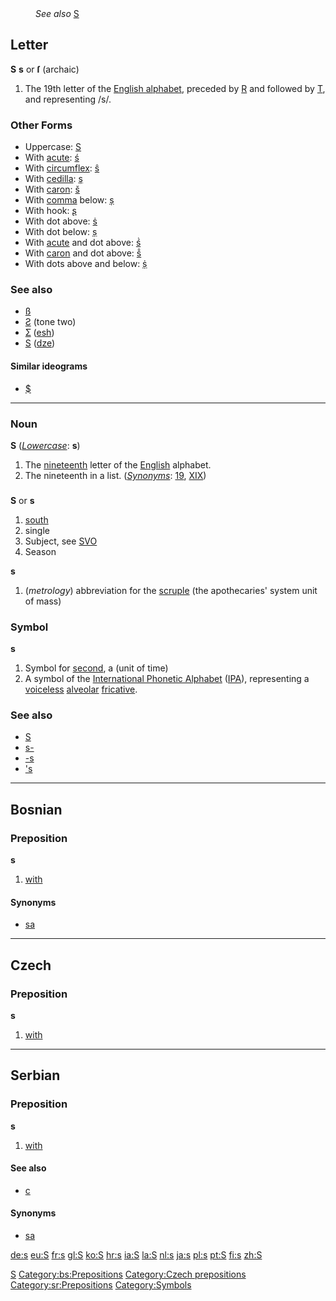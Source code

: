 :''See also'' [[S]]
==Letter==
'''S''' '''s''' or '''ſ''' (archaic)

#The 19th letter of the [[Wiktionary:About Roman script|English alphabet]], preceded by [[R]] and followed by [[T]], and representing /s/.

===Other Forms===
*Uppercase: [[S]]
*With [[acute]]: [[ś]]
*With [[circumflex]]: [[ŝ]]
*With [[cedilla]]: [[ş]]
*With [[caron]]: [[š]]
*With [[comma]] below: [[ș]]
*With hook: [[ʂ]]
*With dot above: [[ṡ]]
*With dot below: [[ṣ]]
*With [[acute]] and dot above: [[ṥ]]
*With [[caron]] and dot above: [[ṧ]]
*With dots above and below: [[ṩ]]
===See also===
*[[ß]]
*[[Ƨ]] (tone two)
*[[Ʃ]] ([[esh]])
*[[Ѕ]] ([[dze]])
====Similar ideograms====
*[[$]]
[[Category:Latin letters|S]]
----

===Noun===
'''S''' (''[[Lowercase]]'': '''s''')

# The [[nineteenth]] letter of the [[English]] alphabet.
# The nineteenth in a list. (''[[Synonyms]]'': [[19]], [[XIX]])

==={{abbreviation}}===
'''S''' or '''s'''
# [[south]]
# single
# Subject, see [[SVO]]
# Season

'''s'''
# (''metrology'') abbreviation for the [[scruple]] (the apothecaries' system unit of mass)

===Symbol===
'''s'''
# Symbol for [[second]], a (unit of time)
#A symbol of the [[International Phonetic Alphabet]] ([[IPA]]), representing a [[voiceless]] [[alveolar]] [[fricative]].

===See also===
*[[S]]
*[[s-]]
*[[-s]]
*[['s]]

----

==Bosnian==
===Preposition===
'''s'''
#[[with]]
====Synonyms====
*[[sa#Bosnian|sa]]
[[Category:bs:Prepositions]]

----

==Czech==
===Preposition===
'''s'''
#[[with]]

[[Category:Czech prepositions]]
----

==Serbian==
===Preposition===
'''s'''
#[[with]]
====See also====
*[[с#Serbian|с]]
====Synonyms====
*[[sa#Serbian|sa]]
[[Category:sr:Prepositions]]

[[Category:Symbols]]

[[de:s]]
[[eu:S]]
[[fr:s]]
[[gl:S]]
[[ko:S]]
[[hr:s]]
[[ia:S]]
[[la:S]]
[[nl:s]]
[[ja:s]]
[[pl:s]]
[[pt:S]]
[[fi:s]]
[[zh:S]]